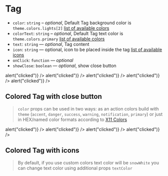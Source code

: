 
<Meta title="Components/Tag" component={Tag} />

# Tag

- `color`: `string` – _optional_, Default Tag background color is `theme.colors.lights[2]` [list of available colors](?path=/docs/foundation-styleguide--colors)
- `colorText`: `string` – _optional_, Default Tag text color is `theme.colors.primary` [list of available colors](?path=/docs/foundation-styleguide--colors)
- `text`: `string` — _optional_, Tag content
- `icon`: `string` — optional, icon to be placed inside the tag [list of available icons](?path=/docs/components-svgicon--ui)
- `onClick`: `function` — _optional_
- `showClose`: `boolean` — _optional_, show close button

<Preview>
  <Story name="tag">
    <Tag text="Default tag" />
    <Tag
      text="Tag with close button"
      showClose
      onClick={() => alert("clicked")}
    />
    <Tag
      text="Tag with close button and icon"
      icon="plus"
      showClose
      onClick={() => alert("clicked")}
    />
    <Tag
      icon="edit"
      onClick={() => alert("clicked")}
    />
    <Tag
      isTransparent
      icon="edit"
      onClick={() => alert("clicked")}
    />
    <Tag
      icon="plus"
      onClick={() => alert("clicked")}
    />
  </Story>
</Preview>

## Colored Tag with close button

> `color` props can be used in two ways: as an action colors build with `theme` (`accent`, `danger`, `success`, `warning`, `notification`, `primary`) or just in HEX/named color formats according to [X11 Colors](https://en.wikipedia.org/wiki/X11_color_names)

<Preview>
  <Story name="close button">
    <Tag
      color="success"
      text="Success"
      showClose
      onClick={() => alert("clicked")}
    />
    <Tag
      color="warning"
      text="Warning"
      showClose
      onClick={() => alert("clicked")}
    />
    <Tag
      color="danger"
      text="Error"
      showClose
      onClick={() => alert("clicked")}
    />
    <Tag
      color="notification"
      text="Help"
      showClose
      onClick={() => alert("clicked")}
    />
  </Story>
</Preview>

## Colored Tag with icons

> By default, if you use custom colors text color will be `snowWhite` you can change text color using additional props `textColor`

<Preview>
  <Story name="tag with icon">
    <Tag color="success" text="Success" icon="success" />
    <Tag color="warning" text="Warning" icon="info" />
    <Tag color="danger" text="Error" icon="danger" />
    <Tag color="notification" text="Help" icon="help" />
    <Tag text="Add" icon="plus" />
    <Tag text="Edit" icon="edit" />
  </Story>
</Preview>
